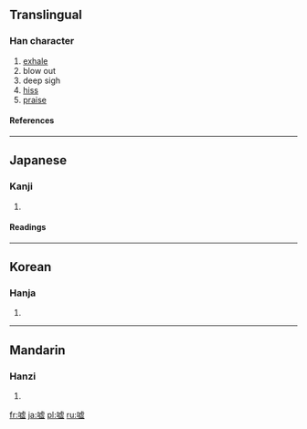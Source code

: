 {{see|噓}}

==Translingual==
===Han character===
{{Han char|rn=30|rad=口|as=11|sn=14|four=|canj=口卜心金 (RYPC)}}
# [[exhale]]
# blow out
# deep sigh
# [[hiss]]
# [[praise]]
====References====
{{Han ref|kx=0206.100|hdz=10675.120|uh=5618|ud=22040}}
----
==Japanese==
===Kanji===
{{ja-kanji|grade=|rs=口11}}
# {{defn|Japanese}} 
====Readings====
{{ja-readings|on=[[きょ]] (kyo)|kun=[[ふく]] (fuku), [[うそ]] (uso)}}
----
==Korean==
===Hanja===
{{ko-hanja|hangeul=허|rv=heo|mr=hŏ}}
# {{defn|Korean}}
----
==Mandarin==
===Hanzi===
{{cmn-hanzi|tra=噓|pin=[[xū]] (xu1)|wg=hsü<sup>1</sup>}}
# {{defn|Mandarin}}

[[fr:嘘]]
[[ja:嘘]]
[[pl:嘘]]
[[ru:嘘]]